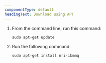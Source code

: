 ```yaml
---
componentType: default
headingText: Download using APT
---
```


1. From the command line, run this command:

    ```shell
    sudo apt-get update
    ```

2. Run the following command:

    ```shell
    sudo apt-get install nri-ibmmq
    ```